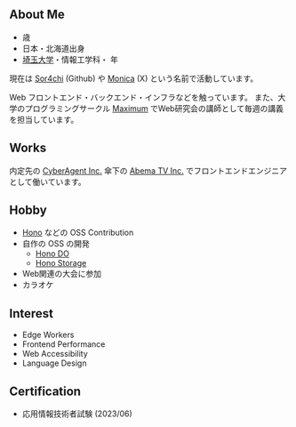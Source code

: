 
## About Me

- <RelativeDate date="2003-02-18" format="year" /> 歳
- 日本・北海道出身
- [埼玉大学](http://www.saitama-u.ac.jp/)・情報工学科・<RelativeDate date="2021-04-01" format="year" add={1} /> 年

現在は [Sor4chi](https://github.com/sor4chi) (Github) や [Monica](https://x.com/monica18_pr) (X) という名前で活動しています。

Web フロントエンド・バックエンド・インフラなどを触っています。
また、大学のプログラミングサークル [Maximum](https://maximum.vc) でWeb研究会の講師として毎週の講義を担当しています。

## Works

内定先の [CyberAgent Inc.](https://www.cyberagent.co.jp/) 傘下の [Abema TV Inc.](https://abema.tv/) でフロントエンドエンジニアとして働いています。

## Hobby

- [Hono](https://hono.dev) などの OSS Contribution
- 自作の OSS の開発
  - [Hono DO](https://github.com/sor4chi/hono-do)
  - [Hono Storage](https://github.com/sor4chi/hono-storage)
- Web関連の大会に参加
- カラオケ

## Interest

- Edge Workers
- Frontend Performance
- Web Accessibility
- Language Design

## Certification

- 応用情報技術者試験 (2023/06)
